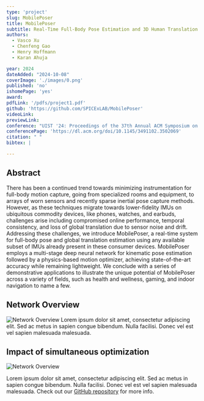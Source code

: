 ```yaml
---
type: 'project'
slug: MobilePoser
title: MobilePoser
subtitle: Real-Time Full-Body Pose Estimation and 3D Human Translation from IMUs in Mobile Consumer Devices
authors:
  - Vasco Xu
  - Chenfeng Gao
  - Henry Hoffmann
  - Karan Ahuja

year: 2024
dateAdded: "2024-10-08"
coverImage: './images/0.png'
published: 'no'
ishomePage: 'yes'
award:
pdfLink: '/pdfs/project1.pdf'
github: 'https://github.com/SPICExLAB/MobilePoser'
videoLink:
previewLink:
conference: "UIST '24: Proceedings of the 37th Annual ACM Symposium on User Interface Software and Technology"
conferencePage: 'https://dl.acm.org/doi/10.1145/3491102.3502069'
citation: " "
bibtex: |

---
```


## Abstract

There has been a continued trend towards minimizing instrumentation for full-body motion capture, going from specialized rooms and equipment, to arrays of worn sensors and recently sparse inertial pose capture methods. However, as these techniques migrate towards lower-fidelity IMUs on ubiquitous commodity devices, like phones, watches, and earbuds, challenges arise including compromised online performance, temporal consistency, and loss of global translation due to sensor noise and drift. Addressing these challenges, we introduce MobilePoser, a real-time system for full-body pose and global translation estimation using any available subset of IMUs already present in these consumer devices. MobilePoser employs a multi-stage deep neural network for kinematic pose estimation followed by a physics-based motion optimizer, achieving state-of-the-art accuracy while remaining lightweight. We conclude with a series of demonstrative applications to illustrate the unique potential of MobilePoser across a variety of fields, such as health and wellness, gaming, and indoor navigation to name a few.

## Network Overview

![Network Overview](./images/1.png)
Lorem ipsum dolor sit amet, consectetur adipiscing elit. Sed ac metus in sapien congue bibendum. Nulla facilisi. Donec vel est vel sapien malesuada malesuada.

## Impact of simultaneous optimization

![Network Overview](./images/2.png)

Lorem ipsum dolor sit amet, consectetur adipiscing elit. Sed ac metus in sapien congue bibendum. Nulla facilisi. Donec vel est vel sapien malesuada malesuada. Check out our [GitHub repository](https://github.com/example/repo) for more info.
